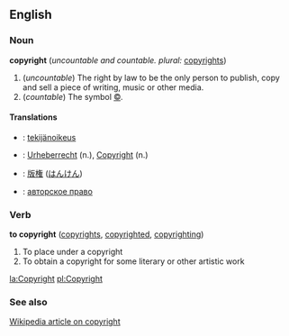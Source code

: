 ==English==
=== Noun ===
'''copyright''' (''uncountable and countable. plural:'' [[copyrights]])

# (''uncountable'') The right by law to be the only person to publish, copy and sell a piece of writing, music or other media.
# (''countable'') The symbol [[©]].

====Translations====

*{{fi}}: [[tekijänoikeus]]
*{{de}}: [[Urheberrecht]] (n.), [[Copyright]] (n.)
*{{ja}}: [[版権]] ([[はんけん]])
*{{ru}}: [[авторское право]]

=== Verb ===
'''to copyright''' ([[copyrights]], [[copyrighted]], [[copyrighting]])

# To place under a copyright
# To obtain a copyright for some literary or other artistic work

[[la:Copyright]]
[[pl:Copyright]]

=== See also ===
[[w:Copyright|Wikipedia article on copyright]]